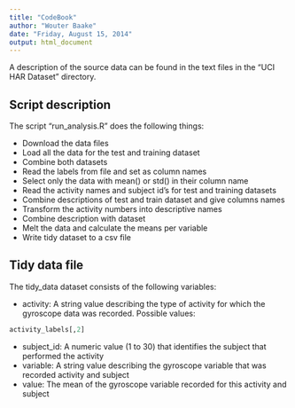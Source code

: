 ```yaml
---
title: "CodeBook"
author: "Wouter Baake"
date: "Friday, August 15, 2014"
output: html_document
---
```


A description of the source data can be found in the text files in the "UCI HAR Dataset" directory.

## Script description

The script "run_analysis.R" does the following things:

- Download the data files
- Load all the data for the test and training dataset
- Combine both datasets
- Read the labels from file and set as column names
- Select only the data with mean() or std() in their column name
- Read the activity names and subject id's for test and training datasets
- Combine descriptions of test and train dataset and give columns names
- Transform the activity numbers into descriptive names
- Combine description with dataset
- Melt the data and calculate the means per variable
- Write tidy dataset to a csv file

## Tidy data file

The tidy_data dataset consists of the following variables:

- activity: A string value describing the type of activity for which the gyroscope data was recorded.
Possible values:
```r
activity_labels[,2]
```

- subject_id: A numeric value (1 to 30) that identifies the subject that performed the activity
- variable: A string value describing the gyroscope variable that was recorded activity and subject
- value: The mean of the gyroscope variable recorded for this activity and subject